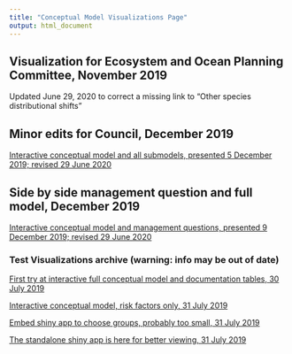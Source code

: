 ```yaml
---
title: "Conceptual Model Visualizations Page"
output: html_document
---
```


## Visualization for Ecosystem and Ocean Planning Committee, November 2019

Updated June 29, 2020 to correct a missing link to "Other species distributional shifts"

## Minor edits for Council, December 2019

<a href="https://gdepiper.github.io/Summer_Flounder_Conceptual_Models/sfconsmod_riskfactors_subplots.html" target="_blank">Interactive conceptual  model and all submodels, presented 5 December 2019; revised 29 June 2020</a>

## Side by side management question and full model, December 2019

<a href="https://gdepiper.github.io/Summer_Flounder_Conceptual_Models/sfconsmod_final_2col.html" target="_blank">Interactive conceptual  model and management questions, presented 9 December 2019; revised 29 June 2020</a>


### Test Visualizations archive (warning: info may be out of date)

<a href="https://gdepiper.github.io/Summer_Flounder_Conceptual_Models/sfconsmod.html" target="_blank">First try at interactive full conceptual  model and documentation tables, 30 July 2019</a>


<a href="https://gdepiper.github.io/Summer_Flounder_Conceptual_Models/sfconsmod_riskfactors.html" target="_blank">Interactive conceptual  model, risk factors only, 31 July 2019</a>


<a href="https://gdepiper.github.io/Summer_Flounder_Conceptual_Models/sfconsmod_shiny.html" target="_blank">Embed shiny app to choose groups, probably too small, 31 July 2019</a>


<a href="https://sgaichas.shinyapps.io/buildconsmod/" target="_blank">The standalone shiny app is here for better viewing, 31 July 2019</a>